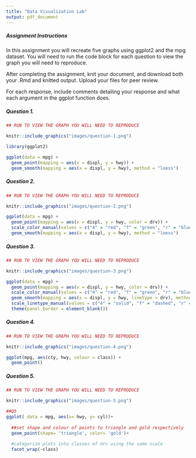 ```yaml
---
title: "Data Visualization Lab"
output: pdf_document
---
```


##### Assignment Instructions

In this assignment you will recreate five graphs using ggplot2 and the mpg dataset. You will need to run the code block for each question to view the graph you will need to reproduce. 

After completing the assignment, knit your document, and download both your .Rmd and knitted output. Upload your files for peer review. 

For each response, include comments detailing your response and what each argument in the ggplot function does. 


##### Question 1.

```r
## RUN TO VIEW THE GRAPH YOU WILL NEED TO REPRODUCE 

knitr::include_graphics("images/question-1.png")
```

```r
library(ggplot2)

ggplot(data = mpg) +
  geom_point(mapping = aes(x = displ, y = hwy)) + 
  geom_smooth(mapping = aes(x = displ, y = hwy), method = "loess")


```

##### Question 2.

```r
## RUN TO VIEW THE GRAPH YOU WILL NEED TO REPRODUCE 

knitr::include_graphics("images/question-2.png")
```

```r
ggplot(data = mpg) +
  geom_point(mapping = aes(x = displ, y = hwy, color = drv)) + 
  scale_color_manual(values = c("4" = "red", "f" = "green", "r" = "blue")) +
  geom_smooth(mapping = aes(x = displ, y = hwy), method = "loess")


```

##### Question 3.

```r
## RUN TO VIEW THE GRAPH YOU WILL NEED TO REPRODUCE 

knitr::include_graphics("images/question-3.png")
```

```r
ggplot(data = mpg) +
  geom_point(mapping = aes(x = displ, y = hwy, color = drv)) + 
  scale_color_manual(values = c("4" = "red", "f" = "green", "r" = "blue")) +
  geom_smooth(mapping = aes(x = displ, y = hwy, linetype = drv), method = "loess") +
  scale_linetype_manual(values = c("4" = "solid", "f" = "dashed", "r" = "dashed")) +
  theme(panel.border = element_blank())


```

##### Question 4.

```r
## RUN TO VIEW THE GRAPH YOU WILL NEED TO REPRODUCE 

knitr::include_graphics("images/question-4.png")
```

```r
ggplot(mpg, aes(cty, hwy, colour = class)) + 
  geom_point()

```

##### Question 5.

```r
## RUN TO VIEW THE GRAPH YOU WILL NEED TO REPRODUCE 

knitr::include_graphics("images/question-5.png")
```

```r

##Q5
ggplot( data = mpg, aes(x= hwy, y= cyl))+
  
  ##set shape and colour of points to triangle and gold respectively
  geom_point(shape= 'triangle', color= 'gold')+
  
  #categorize plots into classes of drv using the same scale
  facet_wrap(~class)


```